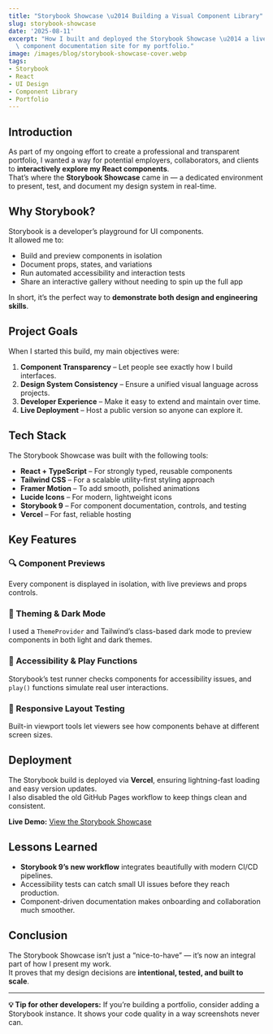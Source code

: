 ```yaml
---
title: "Storybook Showcase \u2014 Building a Visual Component Library"
slug: storybook-showcase
date: '2025-08-11'
excerpt: "How I built and deployed the Storybook Showcase \u2014 a live, interactive\
  \ component documentation site for my portfolio."
image: /images/blog/storybook-showcase-cover.webp
tags:
- Storybook
- React
- UI Design
- Component Library
- Portfolio
---
```


## Introduction

As part of my ongoing effort to create a professional and transparent portfolio, I wanted a way for potential employers, collaborators, and clients to **interactively explore my React components**.  
That’s where the **Storybook Showcase** came in — a dedicated environment to present, test, and document my design system in real-time.

## Why Storybook?

Storybook is a developer’s playground for UI components.  
It allowed me to:

- Build and preview components in isolation
- Document props, states, and variations
- Run automated accessibility and interaction tests
- Share an interactive gallery without needing to spin up the full app

In short, it’s the perfect way to **demonstrate both design and engineering skills**.

## Project Goals

When I started this build, my main objectives were:

1. **Component Transparency** – Let people see exactly how I build interfaces.
2. **Design System Consistency** – Ensure a unified visual language across projects.
3. **Developer Experience** – Make it easy to extend and maintain over time.
4. **Live Deployment** – Host a public version so anyone can explore it.

## Tech Stack

The Storybook Showcase was built with the following tools:

- **React + TypeScript** – For strongly typed, reusable components
- **Tailwind CSS** – For a scalable utility-first styling approach
- **Framer Motion** – To add smooth, polished animations
- **Lucide Icons** – For modern, lightweight icons
- **Storybook 9** – For component documentation, controls, and testing
- **Vercel** – For fast, reliable hosting

## Key Features

### 🔍 Component Previews  
Every component is displayed in isolation, with live previews and props controls.

### 🎨 Theming & Dark Mode  
I used a `ThemeProvider` and Tailwind’s class-based dark mode to preview components in both light and dark themes.

### 🧪 Accessibility & Play Functions  
Storybook’s test runner checks components for accessibility issues, and `play()` functions simulate real user interactions.

### 📱 Responsive Layout Testing  
Built-in viewport tools let viewers see how components behave at different screen sizes.

## Deployment

The Storybook build is deployed via **Vercel**, ensuring lightning-fast loading and easy version updates.  
I also disabled the old GitHub Pages workflow to keep things clean and consistent.

**Live Demo:** [View the Storybook Showcase](https://sb9-showcase-2hjyf95gd-andrewteeces-projects.vercel.app/)

## Lessons Learned

- **Storybook 9’s new workflow** integrates beautifully with modern CI/CD pipelines.
- Accessibility tests can catch small UI issues before they reach production.
- Component-driven documentation makes onboarding and collaboration much smoother.

## Conclusion

The Storybook Showcase isn’t just a “nice-to-have” — it’s now an integral part of how I present my work.  
It proves that my design decisions are **intentional, tested, and built to scale**.

---

**💡 Tip for other developers:** If you’re building a portfolio, consider adding a Storybook instance. It shows your code quality in a way screenshots never can.

